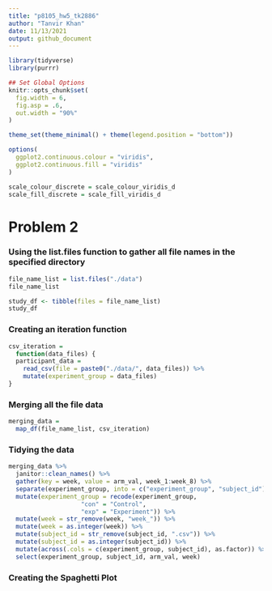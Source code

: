 ```yaml
---
title: "p8105_hw5_tk2886"
author: "Tanvir Khan"
date: 11/13/2021
output: github_document
---
```


```r
library(tidyverse)
library(purrr)

## Set Global Options 
knitr::opts_chunk$set(
  fig.width = 6,
  fig.asp = .6, 
  out.width = "90%"
)

theme_set(theme_minimal() + theme(legend.position = "bottom"))

options(
  ggplot2.continuous.colour = "viridis",
  ggplot2.continuous.fill = "viridis"
)

scale_colour_discrete = scale_colour_viridis_d
scale_fill_discrete = scale_fill_viridis_d
```


# Problem 2 

### Using the list.files function to gather all file names in the specified directory
```r
file_name_list = list.files("./data")
file_name_list

study_df <- tibble(files = file_name_list)
study_df
```


### Creating an iteration function 
```r
csv_iteration = 
  function(data_files) {
  participant_data = 
    read_csv(file = paste0("./data/", data_files)) %>% 
    mutate(experiment_group = data_files)
}
```

### Merging all the file data 
```r
merging_data = 
  map_df(file_name_list, csv_iteration) 
```

### Tidying the data 
```r
merging_data %>%
  janitor::clean_names() %>%
  gather(key = week, value = arm_val, week_1:week_8) %>%
  separate(experiment_group, into = c("experiment_group", "subject_id"), sep = "_") %>%
  mutate(experiment_group = recode(experiment_group, 
                    "con" = "Control",
                    "exp" = "Experiment")) %>%
  mutate(week = str_remove(week, "week_")) %>%
  mutate(week = as.integer(week)) %>%
  mutate(subject_id = str_remove(subject_id, ".csv")) %>% 
  mutate(subject_id = as.integer(subject_id)) %>%
  mutate(across(.cols = c(experiment_group, subject_id), as.factor)) %>%
  select(experiment_group, subject_id, arm_val, week)

```


### Creating the Spaghetti Plot
```r

```

